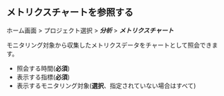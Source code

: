 ## メトリクスチャートを参照する

ホーム画面 > プロジェクト選択 > **_分析_** > **_メトリクスチャート_**

モニタリング対象から収集したメトリクスデータをチャートとして照会できます。

<ProdImg img='metrics-chart-example-01.png' desc='' />

-   照会する時間(**必須**)
-   表示する指標(**必須**)
-   表示するモニタリング対象(**選択**、指定されていない場合はすべて)
